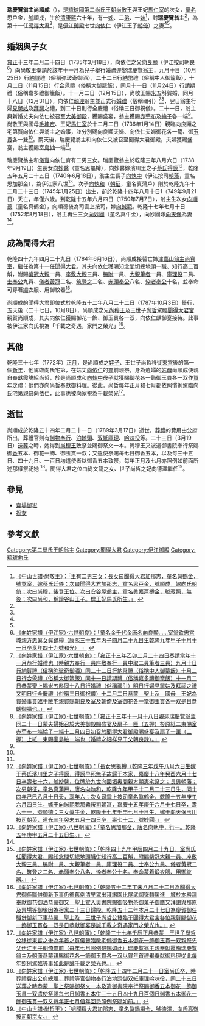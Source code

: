 {{東亞女性歷史人物
|名稱=尚順成
|身份=琉球國第二尚氏王朝翁主、聞得大君
|畫像=
|說明=
|姓=尚
|名=
|姓名=
|字=
|官職=[[聞得大君|聞得大君]]
|封爵=[[翁主|翁主]]
|位號=
|封號=瑞慶覽翁主
|御稱號=
|徽號=
|宮號1=
|宮號2=
|湯沐邑=瑞慶覽
|神號=
|尊號=
|乳名=
|幼名=
|兒名=
|童名=思戶金
|小字=
|號=順成
|法號=
|院號=
|其他名號=
|出生年=1721年
|出生地=琉球國首里
|婚年=1735年
|逝世年=1789年
|逝世地=
|諡號=
|墳墓=
|父親=[[尚敬王|尚敬王]]
|嫡母=
|母親=[[馬仁室|馬仁室]]
|夫=伊江王子[[向依仁|向依仁]]
|婚姻名份=正室
|夫之父=伊江按司[[向良顯|向良顯]]<ref name="六世朝良童名金千代金" />
|夫之母=[[翁和光|翁和光]]
|夫之嫡母=
|夫之元配=
|夫之正室=
|夫之繼室=
|夫之平妻=
|夫之側室=
|兄弟=
|姊妹=
|嫡兄弟=
|嫡姊妹=
|庶兄弟=
|庶姊妹=
|同胞兄弟=[[尚穆王|尚穆王]]<br/>讀谷山王子[[尚和|尚和]]
|同胞姊妹=津嘉山翁主[[尚寬室|尚寬室]]<br/>安谷屋翁主[[尚寂照|尚寂照]]
|異母兄弟=
|異母姊妹=
|異父兄弟=
|異父姊妹=
|繼兄弟=
|繼姊妹=
|子=[[向執中|向執中]]（妻[[向圭室|向圭室]]<ref>[http://www.tulips.tsukuba.ac.jp/limedio/dlam/B1241188/1/vol05/syuri/334.htm 《向姓家譜（伊江家）·八世朝藩》：「室向氏章宜野灣親方朝昌女真吳染，乾隆六年辛酉十一月四日生同三十六年辛卯十一月十六日卒享年三十一號圭室。」] {{webarchive|url=https://archive.is/20121218220242/http://www.tulips.tsukuba.ac.jp/limedio/dlam/B1241188/1/vol05/syuri/334.htm |date=2012-12-18 }}</ref>）<br/>[[向執和|向執和]]
|女=[[向妙馨|向妙馨]]（夫[[蔡氏得謨|蔡氏得謨]]）<br/>[[向順德|向順德]]（夫[[向誠範|向誠範]]）<br/>[[向妙圓|向妙圓]]（夫[[向天保|向天保]]）
|養子=
|養女=
|繼子=
|繼女=
|注釋=}}

'''瑞慶覽翁主尚順成'''（{{bd|1721年||1789年|3月17日}}），是[[琉球國|琉球國]][[第二尚氏王朝|第二尚氏王朝]][[尚敬王|尚敬王]]與王妃[[馬仁室|馬仁室]]的次女，[[童名|童名]]思戶金，[[號|號]]順成，生於[[清朝|清]][[康熙|康熙]]六十年，有一[[姊|姊]]、二[[弟|弟]]、一[[妹|妹]]<ref name="王有二男三女">[http://www.tulips.tsukuba.ac.jp/limedio/dlam/B1241188/1/vol05/3501.txt 《中山世譜·尚敬王》：「王有二男三女：長女曰聞得大君加那志，童名眞鶴金，號寛室，嫁蔡氏廷儀；次曰聞得大君加那志，童名思戸金，號順成，嫁向氏朝倚；次曰尚穆，後登王位。次曰安谷屋翁主，童名眞嘉戸樽金，號寂照，無後；次曰尚和，稱讀谷山王子。倶王妃馬氏所生。」] {{webarchive|url=https://web.archive.org/web/20120217052440/http://www.tulips.tsukuba.ac.jp/limedio/dlam/B1241188/1/vol05/3501.txt |date=2012-02-17 }}</ref>，封'''瑞慶覽翁主'''<ref name="七世朝倚雍正十三年" />，為第十一任[[聞得大君|聞得大君]]<ref name="王有二男三女" />，是[[伊江御殿|伊江御殿]]七世[[向依仁|向依仁]]（伊江王子[[向氏朝倚|朝倚]]）之妻<ref name="王有二男三女" /><ref name="七世朝倚雍正十三年" />。

==婚姻與子女==
[[雍正|雍正]]十三年二月二十四日（1735年3月18日），向依仁之父[[向良顯|向良顯]]（伊江[[按司|按司]]朝良<ref name="六世朝良童名金千代金">[http://www.tulips.tsukuba.ac.jp/limedio/dlam/B1241188/1/vol05/syuri/330.htm 《向姓家譜（伊江家）·六世朝良》：「童名金千代金唐名向良顯……室翁欽忠宮城親方忠眞女眞鍋樽（康煕三十五年丙子四月二十九日生乾隆九年甲子十月十一日卒享年四十九號和光） 」] {{webarchive|url=https://archive.is/20121219032843/http://www.tulips.tsukuba.ac.jp/limedio/dlam/B1241188/1/vol05/syuri/330.htm |date=2012-12-19 }}</ref>）向尚敬王奏請於該年十一月為兒子舉行婚禮迎娶瑞慶覽翁主，九月十日（10月25日）行[[納采|納賀]]禮（俗稱弥玻奇御酒），二十二日行[[納幣|納幣]]禮（俗稱中人御籠飯），十月二日（11月15日）行[[合巹|合巹]]禮（俗稱大御籠飯），同月十一日（11月24日）行[[請期|請期]]禮（俗稱嘉多禮御籠飯）。十一月二日（12月15日），尚敬王賜[[米_(單位)|米]]五斛賀婚，同月十八日（12月31日），向依仁[[親迎|親迎]]翁主並正式行[[婚禮|婚禮]]（俗稱禰引）<ref name="六世朝良">[http://www.tulips.tsukuba.ac.jp/limedio/dlam/B1241188/1/vol05/syuri/331.htm 《向姓家譜（伊江家）·六世朝良》：「雍正十三年乙卯二月二十四日奏請當年十一月恭行婚禮也（時親方奉行一員座敷奉行一員中取二員筆者三員）九月十日行納賀禮（俗稱弥玻奇御酒）同二十二日行納幣禮（俗稱中人御篭飯）十月二日行合巹禮（俗稱大御篭飯）同十一日請期禮（俗稱嘉多禮御篭飯）十一月二日恭蒙聖上賜米五斛同十八日行婚禮（俗稱禰引）明日行婦見舅姑及拜祠之禮又明日行全慶禮（俗稱三日御祝儀）十二月二日恭蒙　聖上及　國母　王妃為賀婚事賁臨于敝宅親賀賜朝良及室及朝倚及室御花各一篭御玉貫各一双是日恭獻御膳也。」] {{webarchive|url=https://archive.is/20121219002246/http://www.tulips.tsukuba.ac.jp/limedio/dlam/B1241188/1/vol05/syuri/331.htm |date=2012-12-19 }}</ref><ref name="七世朝倚雍正十三年">[http://www.tulips.tsukuba.ac.jp/limedio/dlam/B1241188/1/vol05/syuri/332.htm 《向姓家譜（伊江家）·七世朝倚》：「雍正十三年十一月十八日親迎瑞慶覧翁主同二十一日蒙夫婦始召於大美御殿賜盛宴及扇子一匣（五握）杉原紙二束賜室赤苧布一端綸子一端十二月四日初召於聞得大君御殿賜盛宴及扇子一匣（三握）上紙一束賜室島紬一端也（婚禮之細祥見于父朝良録）。」] {{webarchive|url=https://archive.is/20121219024718/http://www.tulips.tsukuba.ac.jp/limedio/dlam/B1241188/1/vol05/syuri/332.htm |date=2012-12-19 }}</ref>，翌日翁主行婦[[見舅姑|見舅姑]]及[[拜祠|拜祠]]之禮，到二十日則行全慶禮（俗稱三日御祝儀）。二十一日，翁主與新婚丈夫向依仁被召至[[大美御殿|大美御殿]]，獲賜盛宴，翁主獲賜[[赤苧布|赤苧布]]及[[綸子|綸子]]各一端<ref name="七世朝倚雍正十三年" />。尚敬王與國母[[毛坤宏|毛坤宏]]、王妃[[馬仁室|馬仁室]]於十二月二日（1736年1月14日）親臨向良顯之宅第賀向依仁與翁主之婚事，並分別賜向良顯夫婦、向依仁夫婦御花各一籠、御[[玉貫|玉貫]]各一雙<ref name="六世朝良" />。兩天後，瑞慶覽翁主和向依仁又被召至聞得大君御殿，夫婦獲賜盛宴，翁主獲賜[[室島紬|室島紬]]一端<ref name="七世朝倚雍正十三年" />。

瑞慶覽翁主和[[儀賓|儀賓]]向依仁育有二男三女。瑞慶覽翁主於乾隆三年八月六日（1738年9月19日）生長女[[向妙馨|向妙馨]]（童名思龜樽），向妙馨嫁濱川里之子[[蔡氏得謨|蔡氏得謨]]<ref name="七世朝倚長女思龜樽">[http://www.tulips.tsukuba.ac.jp/limedio/dlam/B1241188/1/vol05/syuri/332.htm 《向姓家譜（伊江家）·七世朝倚》：「長女思龜樽（乾隆三年戊午八月六日生嫁于蔡氏濱川里之子得謨，得謨早死無子故歸于本家，嘉慶十八年癸酉六月十七日卒壽七十六，號妙馨，位牌於九世向國垣奥間親方朝憲宅祭之；長男朝藩；次男朝征，童名真蒲戸，唐名向執和，乾隆九年甲子十二月二十三日生，同十四年己巳八月十日夭，享年六；次女司雲上按司童名眞鶴金，乾隆十五年庚午六月四日生，嫁于向誠範我那覇按司朝冨，嘉慶十五年庚午六月十七日卒，壽六十一，號順徳；三女眞牛金，乾隆十七年壬申七月十日生，嫁于向天保玉川按司朝英，道光三年癸未五月十四日卒，壽七十二，號妙圓。」] {{webarchive|url=https://archive.is/20121219024718/http://www.tulips.tsukuba.ac.jp/limedio/dlam/B1241188/1/vol05/syuri/332.htm |date=2012-12-19 }}</ref>，乾隆五年五月二十五日（1740年6月18日），翁主生長子[[向執中|向執中]]（伊江按司[[向氏朝藩|朝藩]]，童名思加那金），為伊江家八世<ref>[http://www.tulips.tsukuba.ac.jp/limedio/dlam/B1241188/1/vol05/syuri/334.htm 《向姓家譜（伊江家）·八世朝藩》：「童名思加那金，唐名向執中，行一。乾隆五年庚申五月二十五日生。」] {{webarchive|url=https://archive.is/20121218220242/http://www.tulips.tsukuba.ac.jp/limedio/dlam/B1241188/1/vol05/syuri/334.htm |date=2012-12-18 }}</ref>。次子[[向執和|向執和]]（[[向氏朝征|朝征]]，童名真蒲戶）則於乾隆九年十二月二十三日（1745年1月25日）出生，卻於乾隆十四年八月十日1（749年9月21日）夭亡，年僅六歲。到乾隆十五年六月四日（1750年7月7日），翁主生次女[[向順德|向順德]]（童名真鶴金），向順德後為司雲上按司，嫁[[向誠範|向誠範]]。乾隆十七年七月十日（1752年8月18日），翁主再生三女[[向妙圓|向妙圓]]（童名真牛金），向妙圓嫁[[向天保|向天保]]為妻<ref name="七世朝倚長女思龜樽" />。
==成為聞得大君==
乾隆四十九年四月二十九日（1784年6月16日），尚順成接替亡姊[[津嘉山翁主|津嘉山翁主]][[尚寬室|尚寬室]]，繼任為第十一任[[聞得大君|聞得大君]]。其夫向依仁獲賜知念[[間切|間切]]總地頭一職、知行高二百斛，附賜[[紫冠大親|紫冠大親]]一員、[[座敷大親|座敷大親]]三員、[[脇附|脇附]]一員、[[大親筆者|大親筆者]]一員、[[庫理役|庫理役]]二員、[[士奉公|士奉公]]九員、[[儀者黃冠|儀者黃冠]]二名、[[筑登之|筑登之]]二名、[[赤頭奉公|赤頭奉公]]八名、[[忰者奉公|忰者奉公]]十名，並奉命可穿著[[緞|緞]]衣服、用御紋器<ref>[http://www.tulips.tsukuba.ac.jp/limedio/dlam/B1241188/1/vol05/syuri/334.htm 《向姓家譜（伊江家）·七世朝倚》：「乾隆四十九年甲辰四月二十九日，室尚氏任聞得大君，賜知念間切總地頭職併知行高二百斛，附賜紫冠大親一員、座敷大親三員、脇附一員、大親筆者一員、庫理役二員、士奉公九員、儀者黄冠二名、筑登之二名、赤頭奉公八名、忰者奉公十名。奉命蒙着緞衣服、用御紋器。」] {{webarchive|url=https://archive.is/20121218220242/http://www.tulips.tsukuba.ac.jp/limedio/dlam/B1241188/1/vol05/syuri/334.htm |date=2012-12-18 }}</ref>。

尚順成的聞得大君即位式於乾隆五十二年八月二十二日（1787年10月3日）舉行，五天後（二十七日，10月8日），尚順成之兄[[尚穆王|尚穆王]]及王世子[[尚哲|尚哲]]駕臨[[聞得大君宮|聞得大君宮]]親賀尚順成，其夫向依仁獲賜御花一飾、御玉貫各一双，向依仁獻御宴接待。此事被伊江家向氏視為「千載之奇遇，家門之榮光」<ref>[http://www.tulips.tsukuba.ac.jp/limedio/dlam/B1241188/1/vol05/syuri/334.htm 《向姓家譜（伊江家）·七世朝倚》：「乾隆五十二年丁未八月二十二日為聞得大君御任職併御新下事仍循舊例清早駕出拜謁園比屋武御嶽轉駕進　城於本殿親奉献御花御洒恭蒙御又　聖上宣入奥書院賜御吸物茶御菓子御膳又拜謁與那原及齊場等御嶽因為宿寓二十三日歸殿。乾隆五十二年本月二十七日為慶賀御任職併御新下事恭蒙　聖上及　王世子尚哲公賛臨于聞得大君宮各位親賀賜御花一飾御玉貫各一双是日恭献御宴是誠千載之奇遇家門之榮光也。」] {{webarchive|url=https://archive.is/20121218220242/http://www.tulips.tsukuba.ac.jp/limedio/dlam/B1241188/1/vol05/syuri/334.htm |date=2012-12-18 }}</ref>。

==其他==
乾隆三十七年（1772年）[[正月|正月]]，是尚順成之[[姪子|姪子]]、王世子尚哲移徙[[東宮|東宮]]後的第一個[[東亞新年|新年]]，他駕臨向氏宅第，在姑丈[[向依仁|向依仁]]的[[靈位|靈]]前親祭，身為遺孀的[[姑母|姑母]]尚順成便親自奉獻霞觴給尚哲，於是尚順成和[[向執中|向執中]]母子就獲賜御花各一飾御玉貫各一双作[[賀年|賀年]]之禮；他們亦向尚哲奉獻御料理。從此，尚哲每年正月和七月都依照慣例駕臨向氏宅第親祭向依仁，此事也被向家視為千載榮光<ref>[http://www.tulips.tsukuba.ac.jp/limedio/dlam/B1241188/1/vol05/syuri/335.htm 《向姓家譜（伊江家）·八世朝藩》：「乾隆三十七年壬辰正月恭蒙　王世子尚哲公移徙東宮之後為年首之賀儀賛臨敝宅備御香五本御花一飾御玉貫一双親祭先父伊江王子朝倚靈前（毎年七月照例祭賜如此）瑞慶覧翁主親奉献霞觴瑞慶覧翁主及朝藩恭蒙親賜御花各一飾御玉貫各一双以賀年首禮畢奉献御料理從此毎年照例駕臨等事如此是誠千載之榮光也。」] {{webarchive|url=https://archive.is/20120919131003/http://www.tulips.tsukuba.ac.jp/limedio/dlam/B1241188/1/vol05/syuri/335.htm |date=2012-09-19 }}</ref>。

==逝世==
尚順成於乾隆五十四年二月二十一日（1789年3月17日）逝世，[[葬禮|葬禮]]的費用由公府所出，葬禮官則有[[御物奉行|御物奉行]]、[[泊地頭|泊地頭]]、[[双紙庫理|双紙庫理]]、[[吟味役|吟味役]]等。二十三日（3月19日）[[送葬|送葬]]之時，她得到[[尚穆王|尚穆王]]致祭並賜御祭文一本。尚穆王又派遣御書院奉行祭賜御[[香|香]]五本、御花一飾、御玉貫一双；又遣使祭賜毎七日御香五本，以及每三十五日、四十九日、一百日均遣使者以御香五本致祭，每年正月及七月亦照例如前面所述那樣祭祀她
<ref>[http://www.tulips.tsukuba.ac.jp/limedio/dlam/B1241188/1/vol05/syuri/334.htm  《向姓家譜（伊江家）·七世朝倚》：「乾隆五十四年二月二十一日室尚氏卒，時葬禮費出公府總理，葬禮等官御物奉行泊地頭御双紙庫理吟味役，同二十三日送葬之時恭蒙　聖上祭賜御祭文一本及遣御書院奉行祭賜御香五本御花一飾御玉貫一双遣使祭賜毎七日御香五本併三十五日四十九日百個日御香五本御花一飾御玉貫一双又毎年正七月値年回忌照例祭賜如前。」] {{webarchive|url=https://archive.is/20121218220242/http://www.tulips.tsukuba.ac.jp/limedio/dlam/B1241188/1/vol05/syuri/334.htm |date=2012-12-18 }}</ref>。聞得大君之位由[[尚文龍|尚文龍]]之女、世子尚哲之妃[[向德澤|向德澤]]繼任<ref>[http://www.tulips.tsukuba.ac.jp/limedio/dlam/B1241188/1/vol05/3501.txt 《中山世譜·尚哲王》：「妃聞得大君加那志，童名眞鍋樽金，號徳澤，向氏高嶺按司朝京女。」] {{webarchive|url=https://web.archive.org/web/20120217052440/http://www.tulips.tsukuba.ac.jp/limedio/dlam/B1241188/1/vol05/3501.txt |date=2012-02-17 }}</ref>。  

==參見==
*[[齋場御嶽|齋場御嶽]]
*[[祝女|祝女]]

== 參考文獻 ==
{{reflist|2}}

{{start box}}
{{s-before|津嘉山翁主[[尚寬室|尚寬室]]}}
{{s-title|[[聞得大君|聞得大君]]|第十一代|}}
{{s-after|尚哲王妃[[向德澤|向德澤]]}}
{{end box}}
{{聞得大君}}
[[Category:第二尚氏王朝翁主|Category:第二尚氏王朝翁主]]
[[Category:聞得大君|Category:聞得大君]]
[[Category:伊江御殿|Category:伊江御殿]]
[[Category:琉球向氏|Category:琉球向氏]]